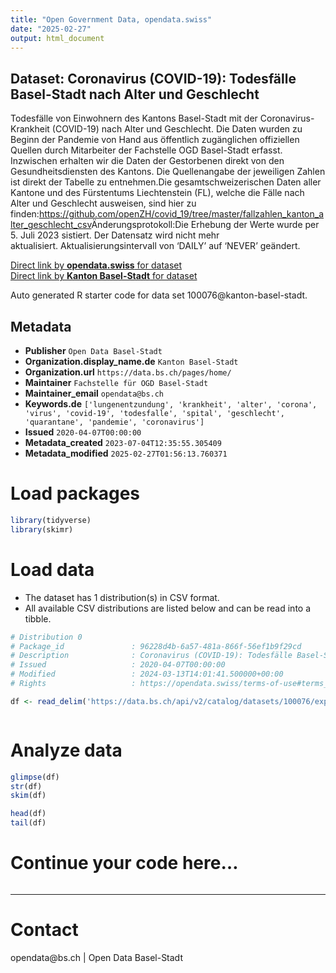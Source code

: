 ```yaml
---
title: "Open Government Data, opendata.swiss"
date: "2025-02-27"
output: html_document
---
```


## Dataset: Coronavirus (COVID-19): Todesfälle Basel-Stadt nach Alter und Geschlecht

Todesfälle von Einwohnern des Kantons Basel-Stadt mit der Coronavirus-Krankheit (COVID-19) nach Alter und Geschlecht. Die Daten wurden zu Beginn der Pandemie von Hand aus öffentlich zugänglichen offiziellen Quellen durch Mitarbeiter der Fachstelle OGD Basel-Stadt erfasst. Inzwischen erhalten wir die Daten der Gestorbenen direkt von den Gesundheitsdiensten des Kantons. Die Quellenangabe der jeweiligen Zahlen ist direkt der Tabelle zu entnehmen.Die gesamtschweizerischen Daten aller Kantone und des Fürstentums Liechtenstein (FL), welche die Fälle nach Alter und Geschlecht ausweisen, sind hier zu finden:[https://github.com/openZH/covid_19/tree/master/fallzahlen_kanton_alter_geschlecht_csv](https://github.com/openZH/covid_19/tree/master/fallzahlen_kanton_alter_geschlecht_csv)Änderungsprotokoll:Die Erhebung der Werte wurde per 5. Juli 2023 sistiert. Der Datensatz wird nicht mehr aktualisiert. Aktualisierungsintervall von 'DAILY' auf 'NEVER' geändert.

[Direct link by **opendata.swiss** for dataset](https://opendata.swiss/de/dataset/coronavirus-covid-19-todesfalle-basel-stadt-nach-alter-und-geschlecht)<br>
[Direct link by **Kanton Basel-Stadt** for dataset](https://data.bs.ch/explore/dataset/100076/)

Auto generated R starter code for data set 100076@kanton-basel-stadt.

## Metadata

- **Publisher** `Open Data Basel-Stadt`
- **Organization.display_name.de** `Kanton Basel-Stadt`
- **Organization.url** `https://data.bs.ch/pages/home/`
- **Maintainer** `Fachstelle für OGD Basel-Stadt`
- **Maintainer_email** `opendata@bs.ch`
- **Keywords.de** `['lungenentzundung', 'krankheit', 'alter', 'corona', 'virus', 'covid-19', 'todesfalle', 'spital', 'geschlecht', 'quarantane', 'pandemie', 'coronavirus']`
- **Issued** `2020-04-07T00:00:00`
- **Metadata_created** `2023-07-04T12:35:55.305409`
- **Metadata_modified** `2025-02-27T01:56:13.760371`


# Load packages

```r

library(tidyverse)
library(skimr)

```

# Load data

-   The dataset has 1 distribution(s) in CSV format.
-   All available CSV distributions are listed below and can be read into a tibble.

```r

# Distribution 0
# Package_id               : 96228d4b-6a57-481a-866f-56ef1b9f29cd
# Description              : Coronavirus (COVID-19): Todesfälle Basel-Stadt nach Alter und Geschlecht (csv)
# Issued                   : 2020-04-07T00:00:00
# Modified                 : 2024-03-13T14:01:41.500000+00:00
# Rights                   : https://opendata.swiss/terms-of-use#terms_by

df <- read_delim('https://data.bs.ch/api/v2/catalog/datasets/100076/exports/csv?use_labels=true')



```

# Analyze data

```r

glimpse(df)
str(df)
skim(df)

head(df)
tail(df)

```

# Continue your code here...

```r

```

------------------------------------------------------------------------

# Contact

opendata@bs.ch | Open Data Basel-Stadt
